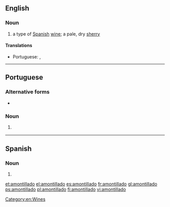 ==English==

===Noun===
{{en-noun}}

# a type of [[Spanish]] [[wine]]; a pale, dry [[sherry]]

====Translations====
{{trans-top|a type of Spanish wine}}
* Portuguese: {{t|pt|amontillado|m}}, {{t|pt|amontilhado|m}}
{{trans-mid}}
{{trans-bottom}}

[[Category:en:Wines]]

----

==Portuguese==

===Alternative forms===
* {{l|pt|amontilhado}}

===Noun===
{{pt-noun|m}}

# {{l|en|amontillado}} {{gloss|a type of Spanish wine}}

{{catlangcode|pt|Wines}}

----

==Spanish==

===Noun===
{{es-noun|m}}

# {{l|en|amonillado}}

{{catlangcode|es|Wines}}

[[et:amontillado]]
[[el:amontillado]]
[[es:amontillado]]
[[fr:amontillado]]
[[gl:amontillado]]
[[ps:amontillado]]
[[pl:amontillado]]
[[fi:amontillado]]
[[vi:amontillado]]
